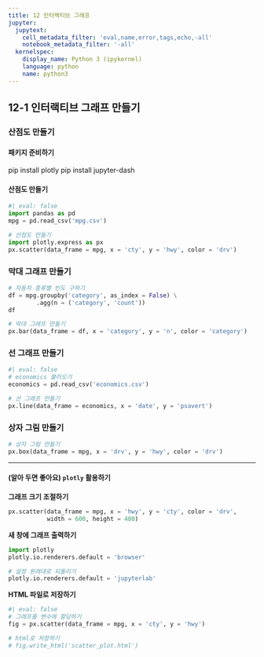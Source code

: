 ```yaml
---
title: 12 인터랙티브 그래프
jupyter:
  jupytext:
    cell_metadata_filter: 'eval,name,error,tags,echo,-all'
    notebook_metadata_filter: '-all'
  kernelspec:
    display_name: Python 3 (ipykernel)
    language: python
    name: python3
---
```



## 12-1 인터랙티브 그래프 만들기

### 산점도 만들기

#### 패키지 준비하기


pip install plotly
pip install jupyter-dash

#### 산점도 만들기

```python
#| eval: false
import pandas as pd
mpg = pd.read_csv('mpg.csv')
```

```python
# 산점도 만들기
import plotly.express as px
px.scatter(data_frame = mpg, x = 'cty', y = 'hwy', color = 'drv')
```

### 막대 그래프 만들기

```python
# 자동차 종류별 빈도 구하기
df = mpg.groupby('category', as_index = False) \
        .agg(n = ('category', 'count'))
df
```

```python
# 막대 그래프 만들기
px.bar(data_frame = df, x = 'category', y = 'n', color = 'category')
```

### 선 그래프 만들기

```python
#| eval: false
# economics 불러오기
economics = pd.read_csv('economics.csv')                  

# 선 그래프 만들기
px.line(data_frame = economics, x = 'date', y = 'psavert')
```

### 상자 그림 만들기

```python
# 상자 그림 만들기
px.box(data_frame = mpg, x = 'drv', y = 'hwy', color = 'drv')
```

------------------------------------------------------------------------

#### (알아 두면 좋아요) `plotly` 활용하기

**그래프 크기 조절하기**

```python
px.scatter(data_frame = mpg, x = 'hwy', y = 'cty', color = 'drv',
           width = 600, height = 400)
```

**새 창에 그래프 출력하기**

```python
import plotly
plotly.io.renderers.default = 'browser'
```

```python
# 설정 원래대로 되돌리기
plotly.io.renderers.default = 'jupyterlab'
```

**HTML 파일로 저장하기**

```python
#| eval: false
# 그래프를 변수에 할당하기
fig = px.scatter(data_frame = mpg, x = 'cty', y = 'hwy')

# html로 저장하기
# fig.write_html('scatter_plot.html')
```

